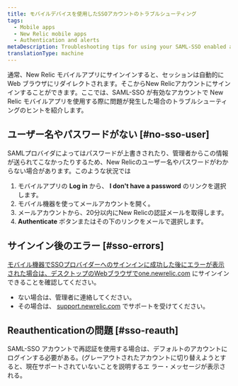 ```yaml
---
title: モバイルデバイスを使用したSSOアカウントのトラブルシューティング
tags:
  - Mobile apps
  - New Relic mobile apps
  - Authentication and alerts
metaDescription: Troubleshooting tips for using your SAML-SSO enabled account with the New Relic mobile app.
translationType: machine
---
```


通常、New Relic モバイルアプリにサインインすると、セッションは自動的に Web ブラウザにリダイレクトされます。そこからNew Relicアカウントにサインインすることができます。ここでは、SAML-SSO が有効なアカウントで New Relic モバイルアプリを使用する際に問題が発生した場合のトラブルシューティングのヒントを紹介します。

## ユーザー名やパスワードがない [#no-sso-user]

SAMLプロバイダによってはパスワードが上書きされたり、管理者からこの情報が送られてこなかったりするため、New Relicのユーザー名やパスワードがわからない場合があります。このような状況では

1. モバイルアプリの **Log in** から、 **I don't have a password** のリンクを選択します。
2. モバイル機器を使ってメールアカウントを開く。
3. メールアカウントから、20分以内にNew Relicの認証メールを取得します。
4. **Authenticate** ボタンまたはその下のリンクをメールで選択します。

## サインイン後のエラー [#sso-errors]

[モバイル機器でSSOプロバイダーへのサインインに成功した後にエラーが表示された場合は、デスクトップのWebブラウザでone.newrelic.com](https://one.newrelic.com) にサインインできることを確認してください。

* ない場合は、管理者に連絡してください。
* その場合は、 [support.newrelic.com](https://support.newrelic.com) でサポートを受けてください。

## Reauthenticationの問題 [#sso-reauth]

SAML-SSO アカウントで再認証を使用する場合は、デフォルトのアカウントにログインする必要がある。(グレーアウトされたアカウントに切り替えようとすると、現在サポートされていないことを説明するエ ラー・メッセージが表示される。